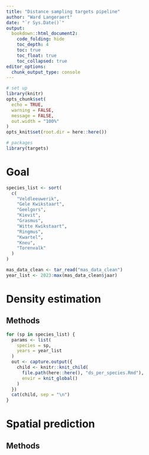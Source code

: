 ```yaml
---
title: "Distance sampling targets pipeline"
author: "Ward Langeraert"
date: "`r Sys.Date()`"
output:
  bookdown::html_document2:
    code_folding: hide
    toc_depth: 4
    toc: true
    toc_float: true
    toc_collapsed: true
editor_options: 
  chunk_output_type: console
---
```


```r
# set up
library(knitr)
opts_chunk$set(
  echo = TRUE,
  warning = FALSE,
  message = FALSE,
  out.width = "100%"
)
opts_knit$set(root.dir = here::here())
```

```r
# packages
library(targets)
```

# Goal

```r
species_list <- sort(
  c(
    "Veldleeuwerik",
    "Gele Kwikstaart",
    "Geelgors",
    "Kievit",
    "Grasmus",
    "Witte Kwikstaart",
    "Ringmus",
    "Kwartel",
    "Kneu",
    "Torenvalk"
  )
)

mas_data_clean <- tar_read("mas_data_clean")
year_list <- 2023:max(mas_data_clean$jaar)
```

# Density estimation
## Methods

```r
for (sp in species_list) {
  params <- list(
    species = sp,
    years = year_list
  )
  out <- capture.output({
    child <- knitr::knit_child(
      file.path(here::here(), "ds_per_species.Rmd"),
      envir = knit_global()
    )
  })
  cat(child, sep = "\n")
}
```

# Spatial prediction
## Methods
